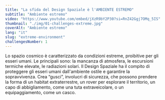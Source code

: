 ```yaml
---
title: "La sfida del Design Spaziale è l'AMBIENTE ESTREMO"
subtitle: "Ambiente estremo"
video: "https://www.youtube.com/embed/jXzR9bY2P30?si=RnZ42Ggj7OMq_5IS"
thumbnail: "./img/01-challenges-extreme.jpg"
coverAlt: "Ambiente estremo"
lang: "it"
slug: "extreme-environment"
challengesNumber: 1
---
```


Lo spazio cosmico è caratterizzato da condizioni estreme, proibitive per gli esseri umani. Le principali sono: la mancanza di atmosfera, le escursioni termiche elevate, le radiazioni solari. Il Design Spaziale ha il compito di proteggere gli esseri umani dall'ambiente ostile e garantire la sopravvivenza. Crea “gusci”, involucri di sicurezza, che possono prendere la forma di un habitat extraterrestre, un rover per esplorare il territorio, un capo di abbigliamento, come una tuta extraveicolare, o un equipaggiamento, come un casco.
